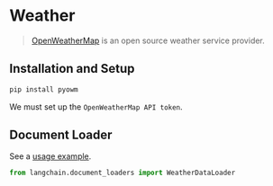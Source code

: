 # Weather

>[OpenWeatherMap](https://openweathermap.org/) is an open source weather service provider.



## Installation and Setup

```bash
pip install pyowm
```

We must set up the `OpenWeatherMap API token`.

## Document Loader

See a [usage example](/docs/modules/data_connection/document_loaders/integrations/weather).

```python
from langchain.document_loaders import WeatherDataLoader
```
